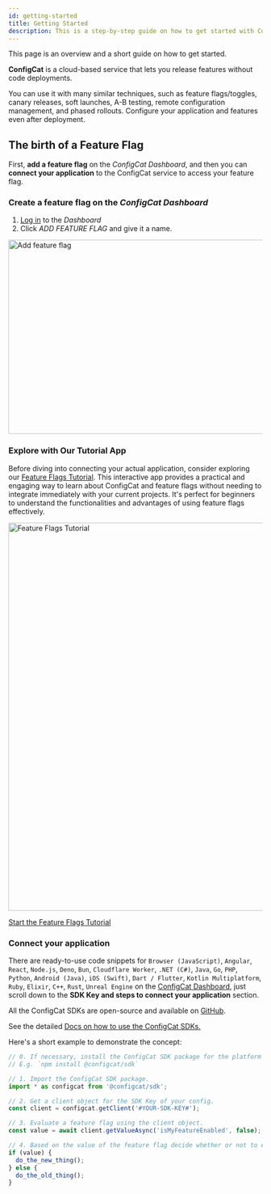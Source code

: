 ```yaml
---
id: getting-started
title: Getting Started
description: This is a step-by-step guide on how to get started with ConfigCat feature flags and on how to implement feature flags in an application.
---
```


This page is an overview and a short guide on how to get started.

**ConfigCat** is a cloud-based service that lets you release features without code deployments.

You can use it with many similar techniques, such as feature flags/toggles, canary releases, soft launches, A-B testing, 
remote configuration management, and phased rollouts. Configure your application and features even after deployment.

## The birth of a Feature Flag

First, **add a feature flag** on the _ConfigCat Dashboard_, and 
then you can **connect your application** to the ConfigCat service to access your feature flag.

### Create a feature flag on the _ConfigCat Dashboard_

1. <a href="https://app.configcat.com/auth/login" target="_blank">Log in</a> to the _Dashboard_
2. Click _ADD FEATURE FLAG_ and give it a name.

<img src="/docs/assets/add-feature-flag_192dpi.png" alt="Add feature flag" width="1366" height="384" decoding="async" loading="lazy"/>

### Explore with Our Tutorial App

Before diving into connecting your actual application, consider exploring our [Feature Flags Tutorial](https://tutorial.configcat.com/?lm=11). This interactive app 
provides a practical and engaging way to learn about ConfigCat and feature flags without needing to integrate immediately 
with your current projects. It's perfect for beginners to understand the functionalities and advantages of using feature flags effectively.

<img src="/docs/assets/news/tutorial_192dpi.png" alt="Feature Flags Tutorial" width="1366" height="768" decoding="async" loading="lazy"/>

[Start the Feature Flags Tutorial](https://tutorial.configcat.com/?lm=12)

### Connect your application

There are ready-to-use code snippets for `Browser (JavaScript)`, `Angular`, `React`, `Node.js`, `Deno`, `Bun`, `Cloudflare Worker`, `.NET (C#)`, `Java`, `Go`, `PHP`, `Python`, `Android (Java)`, `iOS (Swift)`, `Dart / Flutter`, `Kotlin Multiplatform`, `Ruby`, `Elixir`, `C++`, `Rust`, `Unreal Engine` on the <a href="https://app.configcat.com" target="_blank">ConfigCat Dashboard</a>, just scroll down to the **SDK Key and steps to connect your application** section.

All the ConfigCat SDKs are open-source and available on <a href="https://github.com/configcat" target="_blank">GitHub</a>.

See the detailed [Docs on how to use the ConfigCat SDKs.](./sdk-reference/overview.mdx)

Here's a short example to demonstrate the concept:

```js
// 0. If necessary, install the ConfigCat SDK package for the platform you use.
// E.g. `npm install @configcat/sdk`

// 1. Import the ConfigCat SDK package.
import * as configcat from '@configcat/sdk';

// 2. Get a client object for the SDK Key of your config.
const client = configcat.getClient('#YOUR-SDK-KEY#');

// 3. Evaluate a feature flag using the client object.
const value = await client.getValueAsync('isMyFeatureEnabled', false);

// 4. Based on the value of the feature flag decide whether or not to enable the related feature.
if (value) {
  do_the_new_thing();
} else {
  do_the_old_thing();
}
```
